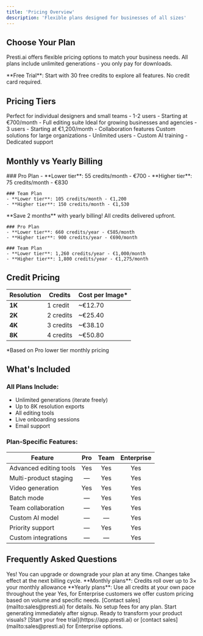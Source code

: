 ```yaml
---
title: 'Pricing Overview'
description: 'Flexible plans designed for businesses of all sizes'
---
```


## Choose Your Plan

Presti.ai offers flexible pricing options to match your business needs. All plans include unlimited generations - you only pay for downloads.

<Info>
  **Free Trial**: Start with 30 free credits to explore all features. No credit card required.
</Info>

## Pricing Tiers

<CardGroup cols={2}>
  <Card title="Pro Plan" icon="user">
    Perfect for individual designers and small teams
    - 1-2 users
    - Starting at €700/month
    - Full editing suite
  </Card>
  <Card title="Team Plan" icon="users">
    Ideal for growing businesses and agencies
    - 3 users
    - Starting at €1,200/month
    - Collaboration features
  </Card>
</CardGroup>

<Card title="Enterprise Plan" icon="building">
  Custom solutions for large organizations
  - Unlimited users
  - Custom AI training
  - Dedicated support
</Card>

## Monthly vs Yearly Billing

<Tabs>
  <Tab title="Monthly Plans">
    ### Pro Plan
    - **Lower tier**: 55 credits/month - €700
    - **Higher tier**: 75 credits/month - €830
    
    ### Team Plan
    - **Lower tier**: 105 credits/month - €1,200
    - **Higher tier**: 150 credits/month - €1,530
  </Tab>
  <Tab title="Yearly Plans">
    <Note>
      **Save 2 months** with yearly billing! All credits delivered upfront.
    </Note>
    
    ### Pro Plan
    - **Lower tier**: 660 credits/year - €585/month
    - **Higher tier**: 900 credits/year - €690/month
    
    ### Team Plan
    - **Lower tier**: 1,260 credits/year - €1,000/month
    - **Higher tier**: 1,800 credits/year - €1,275/month
  </Tab>
</Tabs>

## Credit Pricing

| Resolution | Credits | Cost per Image* |
|------------|---------|-----------------|
| **1K** | 1 credit | ~€12.70 |
| **2K** | 2 credits | ~€25.40 |
| **4K** | 3 credits | ~€38.10 |
| **8K** | 4 credits | ~€50.80 |

*Based on Pro lower tier monthly pricing

## What's Included

### All Plans Include:
- Unlimited generations (iterate freely)
- Up to 8K resolution exports
- All editing tools
- Live onboarding sessions
- Email support

### Plan-Specific Features:

| Feature | Pro | Team | Enterprise |
|---------|:---:|:----:|:----------:|
| Advanced editing tools | Yes | Yes | Yes |
| Multi-product staging | — | Yes | Yes |
| Video generation | Yes | Yes | Yes |
| Batch mode | — | Yes | Yes |
| Team collaboration | — | Yes | Yes |
| Custom AI model | — | — | Yes |
| Priority support | — | Yes | Yes |
| Custom integrations | — | — | Yes |

## Frequently Asked Questions

<AccordionGroup>
  <Accordion title="Can I change plans anytime?">
    Yes! You can upgrade or downgrade your plan at any time. Changes take effect at the next billing cycle.
  </Accordion>
  <Accordion title="What happens to unused credits?">
    **Monthly plans**: Credits roll over up to 3× your monthly allowance
    **Yearly plans**: Use all credits at your own pace throughout the year
  </Accordion>
  <Accordion title="Do you offer custom pricing?">
    Yes, for Enterprise customers we offer custom pricing based on volume and specific needs. [Contact sales](mailto:sales@presti.ai) for details.
  </Accordion>
  <Accordion title="Is there a setup fee?">
    No setup fees for any plan. Start generating immediately after signup.
  </Accordion>
</AccordionGroup>

<Check>
  Ready to transform your product visuals? [Start your free trial](https://app.presti.ai) or [contact sales](mailto:sales@presti.ai) for Enterprise options.
</Check>